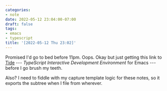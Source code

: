 ```yaml
---
categories:
- note
date: 2022-05-12 23:04:00-07:00
draft: false
tags:
- emacs
- typescript
title: '[2022-05-12 Thu 23:02]'
---
```


Promised I'd go to bed before 11pm. Oops. Okay but just getting this link to [Tide](https://github.com/ananthakumaran/tide) --- _TypeScript Interactive Development Environment_ for Emacs --- before I go brush my teeth.

Also? I need to fiddle with my capture template logic for these notes, so it exports the subtree when I file from wherever.